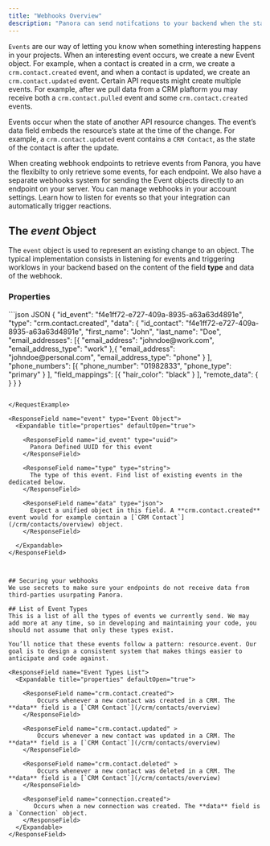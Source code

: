 ```yaml
---
title: "Webhooks Overview"
description: "Panora can send notifcations to your backend when the state of an object has changed. We use the concept of `events` to represent state changes in any object."
---
```


`Events` are our way of letting you know when something interesting happens in your projects. When an interesting event occurs, we create a new Event object. For example, when a contact is created in a crm, we create a `crm.contact.created` event, and when a contact is updated, we create an `crm.contact.updated` event. Certain API requests might create multiple events. For example, after we pull data from a CRM plaftorm you may receive both a `crm.contact.pulled` event and some `crm.contact.created` events.

Events occur when the state of another API resource changes. The event’s data field embeds the resource’s state at the time of the change. For example, a `crm.contact.updated` event contains a `CRM Contact`, as the state of the contact is after the update.

When creating webhook endpoints to retrieve events from Panora, you have the flexibilty to only retrieve some events, for each endpoint. We also have a separate webhooks system for sending the Event objects directly to an endpoint on your server. You can manage webhooks in your account settings. Learn how to listen for events so that your integration can automatically trigger reactions.

## The _event_ Object

The `event` object is used to represent an existing change to an object.
The typical implementation consists in listening for events and triggering worklows in your backend based on the content of the field **type** and data of the webhook.

### Properties

<RequestExample>
```json JSON
{
    "id_event": "f4e1ff72-e727-409a-8935-a63a63d4891e",
    "type": "crm.contact.created",
    "data": { 
        "id_contact": "f4e1ff72-e727-409a-8935-a63a63d4891e",
        "first_name": "John",
        "last_name": "Doe",
        "email_addresses": [{
                "email_address": "johndoe@work.com",
                "email_address_type": "work"
            },{
                "email_address": "johndoe@personal.com",
                "email_address_type": "phone"
            }
        ],
        "phone_numbers": [{
                "phone_number": "01982833",
                "phone_type": "primary"
            }
        ],
        "field_mappings": [{
                "hair_color": "black"
            }
        ],
        "remote_data": {
        }
    }
}

```

</RequestExample>

<ResponseField name="event" type="Event Object">
  <Expandable title="properties" defaultOpen="true">

    <ResponseField name="id_event" type="uuid">
      Panora Defined UUID for this event
    </ResponseField>

    <ResponseField name="type" type="string">
      The type of this event. Find list of existing events in the dedicated below.
    </ResponseField>

    <ResponseField name="data" type="json">
      Expect a unified object in this field. A **crm.contact.created** event would for example contain a [`CRM Contact`](/crm/contacts/overview) object.
    </ResponseField>

  </Expandable>
</ResponseField>



## Securing your webhooks
We use secrets to make sure your endpoints do not receive data from third-parties usurpating Panora.

## List of Event Types
This is a list of all the types of events we currently send. We may add more at any time, so in developing and maintaining your code, you should not assume that only these types exist.

You’ll notice that these events follow a pattern: resource.event. Our goal is to design a consistent system that makes things easier to anticipate and code against.

<ResponseField name="Event Types List">
  <Expandable title="properties" defaultOpen="true">

    <ResponseField name="crm.contact.created">
        Occurs whenever a new contact was created in a CRM. The **data** field is a [`CRM Contact`](/crm/contacts/overview)
    </ResponseField>

    <ResponseField name="crm.contact.updated" >
        Occurs whenever a new contact was updated in a CRM. The **data** field is a [`CRM Contact`](/crm/contacts/overview)
    </ResponseField>

    <ResponseField name="crm.contact.deleted" >
        Occurs whenever a new contact was deleted in a CRM. The **data** field is a [`CRM Contact`](/crm/contacts/overview)
    </ResponseField>

    <ResponseField name="connection.created">
       Occurs when a new connection was created. The **data** field is a `Connection` object.
    </ResponseField>
  </Expandable>
</ResponseField>
```
